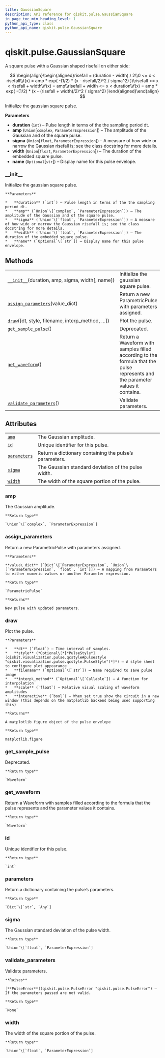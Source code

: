 ```yaml
---
title: GaussianSquare
description: API reference for qiskit.pulse.GaussianSquare
in_page_toc_min_heading_level: 1
python_api_type: class
python_api_name: qiskit.pulse.GaussianSquare
---
```


<span id="qiskit-pulse-gaussiansquare" />

# qiskit.pulse.GaussianSquare

<Class id="qiskit.pulse.GaussianSquare" isDedicatedPage={true} github="https://github.com/qiskit/qiskit/tree/stable/0.16/qiskit/pulse/library/parametric_pulses.py" signature="GaussianSquare(duration, amp, sigma, width, name=None)">
  A square pulse with a Gaussian shaped risefall on either side:

$$
\begin{align}\begin{aligned}risefall = (duration - width) / 2\\0 <= x < risefall\\f(x) = amp * exp( -(1/2) * (x - risefall/2)^2 / sigma^2) )\\risefall <= x < risefall + width\\f(x) = amp\\risefall + width <= x < duration\\f(x) = amp * exp( -(1/2) * (x - (risefall + width)/2)^2 / sigma^2) )\end{aligned}\end{align} 
$$

  Initialize the gaussian square pulse.

  **Parameters**

  *   **duration** (`int`) – Pulse length in terms of the the sampling period dt.
  *   **amp** (`Union`\[`complex`, `ParameterExpression`]) – The amplitude of the Gaussian and of the square pulse.
  *   **sigma** (`Union`\[`float`, `ParameterExpression`]) – A measure of how wide or narrow the Gaussian risefall is; see the class docstring for more details.
  *   **width** (`Union`\[`float`, `ParameterExpression`]) – The duration of the embedded square pulse.
  *   **name** (`Optional`\[`str`]) – Display name for this pulse envelope.

  ### \_\_init\_\_

  <Function id="qiskit.pulse.GaussianSquare.__init__" name="__init__" signature="__init__(duration, amp, sigma, width, name=None)">
    Initialize the gaussian square pulse.

    **Parameters**

    *   **duration** (`int`) – Pulse length in terms of the the sampling period dt.
    *   **amp** (`Union`\[`complex`, `ParameterExpression`]) – The amplitude of the Gaussian and of the square pulse.
    *   **sigma** (`Union`\[`float`, `ParameterExpression`]) – A measure of how wide or narrow the Gaussian risefall is; see the class docstring for more details.
    *   **width** (`Union`\[`float`, `ParameterExpression`]) – The duration of the embedded square pulse.
    *   **name** (`Optional`\[`str`]) – Display name for this pulse envelope.
  </Function>

  ## Methods

  |                                                                                                                                    |                                                                                                                                |
  | ---------------------------------------------------------------------------------------------------------------------------------- | ------------------------------------------------------------------------------------------------------------------------------ |
  | [`__init__`](#qiskit.pulse.GaussianSquare.__init__ "qiskit.pulse.GaussianSquare.__init__")(duration, amp, sigma, width\[, name])   | Initialize the gaussian square pulse.                                                                                          |
  | [`assign_parameters`](#qiskit.pulse.GaussianSquare.assign_parameters "qiskit.pulse.GaussianSquare.assign_parameters")(value\_dict) | Return a new ParametricPulse with parameters assigned.                                                                         |
  | [`draw`](#qiskit.pulse.GaussianSquare.draw "qiskit.pulse.GaussianSquare.draw")(\[dt, style, filename, interp\_method, …])          | Plot the pulse.                                                                                                                |
  | [`get_sample_pulse`](#qiskit.pulse.GaussianSquare.get_sample_pulse "qiskit.pulse.GaussianSquare.get_sample_pulse")()               | Deprecated.                                                                                                                    |
  | [`get_waveform`](#qiskit.pulse.GaussianSquare.get_waveform "qiskit.pulse.GaussianSquare.get_waveform")()                           | Return a Waveform with samples filled according to the formula that the pulse represents and the parameter values it contains. |
  | [`validate_parameters`](#qiskit.pulse.GaussianSquare.validate_parameters "qiskit.pulse.GaussianSquare.validate_parameters")()      | Validate parameters.                                                                                                           |

  ## Attributes

  |                                                                                                  |                                                        |
  | ------------------------------------------------------------------------------------------------ | ------------------------------------------------------ |
  | [`amp`](#qiskit.pulse.GaussianSquare.amp "qiskit.pulse.GaussianSquare.amp")                      | The Gaussian amplitude.                                |
  | [`id`](#qiskit.pulse.GaussianSquare.id "qiskit.pulse.GaussianSquare.id")                         | Unique identifier for this pulse.                      |
  | [`parameters`](#qiskit.pulse.GaussianSquare.parameters "qiskit.pulse.GaussianSquare.parameters") | Return a dictionary containing the pulse’s parameters. |
  | [`sigma`](#qiskit.pulse.GaussianSquare.sigma "qiskit.pulse.GaussianSquare.sigma")                | The Gaussian standard deviation of the pulse width.    |
  | [`width`](#qiskit.pulse.GaussianSquare.width "qiskit.pulse.GaussianSquare.width")                | The width of the square portion of the pulse.          |

  ### amp

  <Function id="qiskit.pulse.GaussianSquare.amp" name="amp" signature="property amp">
    The Gaussian amplitude.

    **Return type**

    `Union`\[`complex`, `ParameterExpression`]
  </Function>

  ### assign\_parameters

  <Function id="qiskit.pulse.GaussianSquare.assign_parameters" name="assign_parameters" signature="assign_parameters(value_dict)">
    Return a new ParametricPulse with parameters assigned.

    **Parameters**

    **value\_dict** (`Dict`\[`ParameterExpression`, `Union`\[`ParameterExpression`, `float`, `int`]]) – A mapping from Parameters to either numeric values or another Parameter expression.

    **Return type**

    `ParametricPulse`

    **Returns**

    New pulse with updated parameters.
  </Function>

  ### draw

  <Function id="qiskit.pulse.GaussianSquare.draw" name="draw" signature="draw(dt=1, style=None, filename=None, interp_method=None, scale=1, interactive=False)">
    Plot the pulse.

    **Parameters**

    *   **dt** (`float`) – Time interval of samples.
    *   **style** (*Optional\[*[*PulseStyle*](qiskit.visualization.pulse.qcstyle#pulsestyle "qiskit.visualization.pulse.qcstyle.PulseStyle")*]*) – A style sheet to configure plot appearance
    *   **filename** (`Optional`\[`str`]) – Name required to save pulse image
    *   **interp\_method** (`Optional`\[`Callable`]) – A function for interpolation
    *   **scale** (`float`) – Relative visual scaling of waveform amplitudes
    *   **interactive** (`bool`) – When set true show the circuit in a new window (this depends on the matplotlib backend being used supporting this)

    **Returns**

    A matplotlib figure object of the pulse envelope

    **Return type**

    matplotlib.figure
  </Function>

  ### get\_sample\_pulse

  <Function id="qiskit.pulse.GaussianSquare.get_sample_pulse" name="get_sample_pulse" signature="get_sample_pulse()">
    Deprecated.

    **Return type**

    `Waveform`
  </Function>

  ### get\_waveform

  <Function id="qiskit.pulse.GaussianSquare.get_waveform" name="get_waveform" signature="get_waveform()">
    Return a Waveform with samples filled according to the formula that the pulse represents and the parameter values it contains.

    **Return type**

    `Waveform`
  </Function>

  ### id

  <Function id="qiskit.pulse.GaussianSquare.id" name="id" signature="property id">
    Unique identifier for this pulse.

    **Return type**

    `int`
  </Function>

  ### parameters

  <Function id="qiskit.pulse.GaussianSquare.parameters" name="parameters" signature="property parameters">
    Return a dictionary containing the pulse’s parameters.

    **Return type**

    `Dict`\[`str`, `Any`]
  </Function>

  ### sigma

  <Function id="qiskit.pulse.GaussianSquare.sigma" name="sigma" signature="property sigma">
    The Gaussian standard deviation of the pulse width.

    **Return type**

    `Union`\[`float`, `ParameterExpression`]
  </Function>

  ### validate\_parameters

  <Function id="qiskit.pulse.GaussianSquare.validate_parameters" name="validate_parameters" signature="validate_parameters()">
    Validate parameters.

    **Raises**

    [**PulseError**](qiskit.pulse.PulseError "qiskit.pulse.PulseError") – If the parameters passed are not valid.

    **Return type**

    `None`
  </Function>

  ### width

  <Function id="qiskit.pulse.GaussianSquare.width" name="width" signature="property width">
    The width of the square portion of the pulse.

    **Return type**

    `Union`\[`float`, `ParameterExpression`]
  </Function>
</Class>


